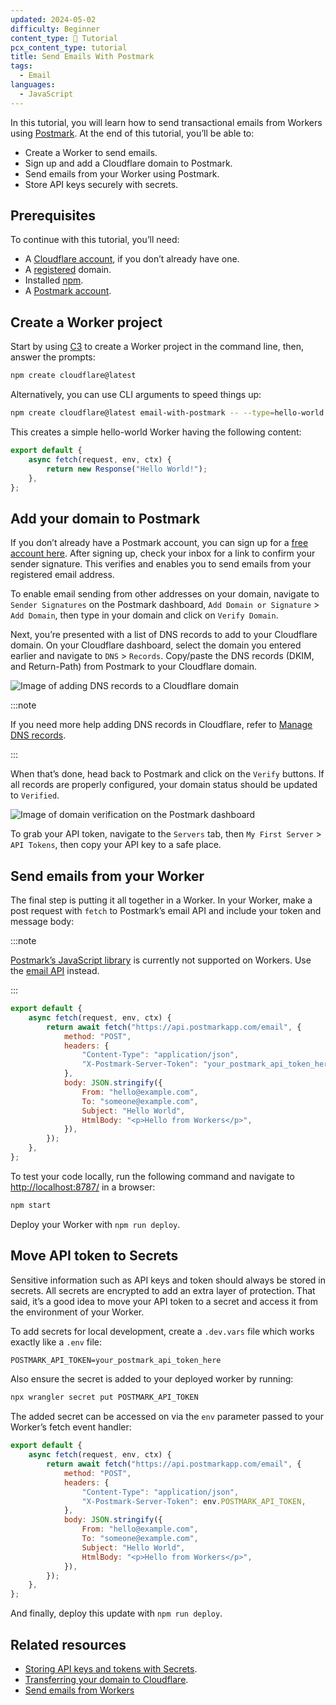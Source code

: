 ```yaml
---
updated: 2024-05-02
difficulty: Beginner
content_type: 📝 Tutorial
pcx_content_type: tutorial
title: Send Emails With Postmark
tags:
  - Email
languages:
  - JavaScript
---
```


In this tutorial, you will learn how to send transactional emails from Workers using [Postmark](https://postmarkapp.com/). At the end of this tutorial, you’ll be able to:

- Create a Worker to send emails.
- Sign up and add a Cloudflare domain to Postmark.
- Send emails from your Worker using Postmark.
- Store API keys securely with secrets.

## Prerequisites

To continue with this tutorial, you’ll need:

- A [Cloudflare account](https://dash.cloudflare.com/sign-up/workers-and-pages), if you don’t already have one.
- A [registered](/registrar/get-started/register-domain/) domain.
- Installed [npm](https://docs.npmjs.com/getting-started).
- A [Postmark account](https://account.postmarkapp.com/sign_up).

## Create a Worker project

Start by using [C3](/pages/get-started/c3/) to create a Worker project in the command line, then, answer the prompts:

```sh
npm create cloudflare@latest
```

Alternatively, you can use CLI arguments to speed things up:

```sh
npm create cloudflare@latest email-with-postmark -- --type=hello-world --ts=false --git=true --deploy=false
```

This creates a simple hello-world Worker having the following content:

```js
export default {
	async fetch(request, env, ctx) {
		return new Response("Hello World!");
	},
};
```

## Add your domain to Postmark

If you don’t already have a Postmark account, you can sign up for a [free account here](https://account.postmarkapp.com/sign_up). After signing up, check your inbox for a link to confirm your sender signature. This verifies and enables you to send emails from your registered email address.

To enable email sending from other addresses on your domain, navigate to `Sender Signatures` on the Postmark dashboard, `Add Domain or Signature` > `Add Domain`, then type in your domain and click on `Verify Domain`.

Next, you’re presented with a list of DNS records to add to your Cloudflare domain. On your Cloudflare dashboard, select the domain you entered earlier and navigate to `DNS` > `Records`. Copy/paste the DNS records (DKIM, and Return-Path) from Postmark to your Cloudflare domain.

![Image of adding DNS records to a Cloudflare domain](~/assets/images/workers/tutorials/postmarkapp/add_dns_records.png)

:::note

If you need more help adding DNS records in Cloudflare, refer to [Manage DNS records](/dns/manage-dns-records/how-to/create-dns-records/).

:::

When that’s done, head back to Postmark and click on the `Verify` buttons. If all records are properly configured, your domain status should be updated to `Verified`.

![Image of domain verification on the Postmark dashboard](~/assets/images/workers/tutorials/postmarkapp/verified_domain.png)

To grab your API token, navigate to the `Servers` tab, then `My First Server` > `API Tokens`, then copy your API key to a safe place.

## Send emails from your Worker

The final step is putting it all together in a Worker. In your Worker, make a post request with `fetch` to Postmark’s email API and include your token and message body:

:::note

[Postmark’s JavaScript library](https://www.npmjs.com/package/postmark) is currently not supported on Workers. Use the [email API](https://postmarkapp.com/developer/user-guide/send-email-with-api) instead.

:::

```jsx
export default {
	async fetch(request, env, ctx) {
		return await fetch("https://api.postmarkapp.com/email", {
			method: "POST",
			headers: {
				"Content-Type": "application/json",
				"X-Postmark-Server-Token": "your_postmark_api_token_here",
			},
			body: JSON.stringify({
				From: "hello@example.com",
				To: "someone@example.com",
				Subject: "Hello World",
				HtmlBody: "<p>Hello from Workers</p>",
			}),
		});
	},
};
```

To test your code locally, run the following command and navigate to [http://localhost:8787/](http://localhost:8787/) in a browser:

```sh
npm start
```

Deploy your Worker with `npm run deploy`.

## Move API token to Secrets

Sensitive information such as API keys and token should always be stored in secrets. All secrets are encrypted to add an extra layer of protection. That said, it’s a good idea to move your API token to a secret and access it from the environment of your Worker.

To add secrets for local development, create a `.dev.vars` file which works exactly like a `.env` file:

```txt
POSTMARK_API_TOKEN=your_postmark_api_token_here
```

Also ensure the secret is added to your deployed worker by running:

```sh title="Add secret to deployed Worker"
npx wrangler secret put POSTMARK_API_TOKEN
```

The added secret can be accessed on via the `env` parameter passed to your Worker’s fetch event handler:

```jsx
export default {
	async fetch(request, env, ctx) {
		return await fetch("https://api.postmarkapp.com/email", {
			method: "POST",
			headers: {
				"Content-Type": "application/json",
				"X-Postmark-Server-Token": env.POSTMARK_API_TOKEN,
			},
			body: JSON.stringify({
				From: "hello@example.com",
				To: "someone@example.com",
				Subject: "Hello World",
				HtmlBody: "<p>Hello from Workers</p>",
			}),
		});
	},
};
```

And finally, deploy this update with `npm run deploy`.

## Related resources

- [Storing API keys and tokens with Secrets](/workers/configuration/secrets/).
- [Transferring your domain to Cloudflare](/registrar/get-started/transfer-domain-to-cloudflare/).
- [Send emails from Workers](/email-routing/email-workers/send-email-workers/)
